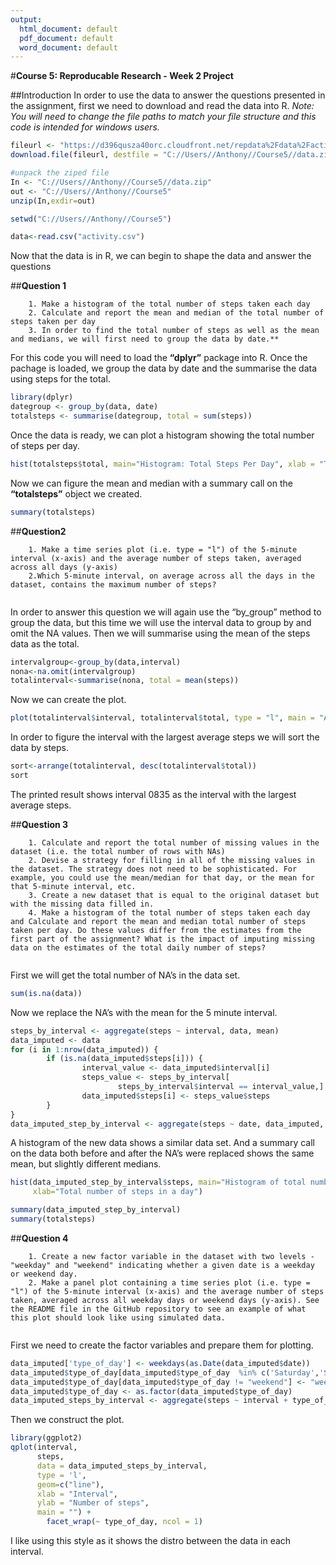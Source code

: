 ```yaml
---
output:
  html_document: default
  pdf_document: default
  word_document: default
---
```

#**Course 5: Reproducable Research - Week 2 Project**

##Introduction
In order to use the data to answer the questions presented in the assignment, first we need to download and read the data into R. *Note: You will need to change the file paths to match your file structure and this code is intended for windows users.*

```r
fileurl <- "https://d396qusza40orc.cloudfront.net/repdata%2Fdata%2Factivity.zip"
download.file(fileurl, destfile = "C://Users//Anthony//Course5//data.zip")

#unpack the ziped file
In <- "C://Users//Anthony//Course5//data.zip"
out <- "C://Users//Anthony//Course5"
unzip(In,exdir=out)

setwd("C://Users//Anthony//Course5")

data<-read.csv("activity.csv")
```

Now that the data is in R, we can begin to shape the data and answer the questions

##**Question 1**

        1. Make a histogram of the total number of steps taken each day
        2. Calculate and report the mean and median of the total number of steps taken per day
        3. In order to find the total number of steps as well as the mean and medians, we will first need to group the data by date.**

For this code you will need to load the **"dplyr"** package into R.  Once the pachage is loaded, we group the data by date and the summarise the data using steps for the total.

```r
library(dplyr)
dategroup <- group_by(data, date)
totalsteps <- summarise(dategroup, total = sum(steps))
```

Once the data is ready, we can plot a histogram showing the total number of steps per day.

```r
hist(totalsteps$total, main="Histogram: Total Steps Per Day", xlab = "Total Steps")
```

Now we can figure the mean and median with a summary call on the **"totalsteps"** object we created.

```r
summary(totalsteps)
```

##**Question2**

        1. Make a time series plot (i.e. type = "l") of the 5-minute interval (x-axis) and the average number of steps taken, averaged across all days (y-axis)
        2.Which 5-minute interval, on average across all the days in the dataset, contains the maximum number of steps?
        

In order to answer this question we will again use the "by_group" method to group the data, but this time we will use the interval data to group by and omit the NA values.  Then we will summarise using the mean of the steps data as the total.

```r
intervalgroup<-group_by(data,interval)
nona<-na.omit(intervalgroup)
totalinterval<-summarise(nona, total = mean(steps))
```

Now we can create the plot.

```r
plot(totalinterval$interval, totalinterval$total, type = "l", main = "Average Steps by Interval", xlab = "Interval", ylab = "Average Steps")
```

In order to figure the interval with the largest average steps we will sort the data by steps.

```r
sort<-arrange(totalinterval, desc(totalinterval$total))
sort
```

The printed result shows interval 0835 as the interval with the largest average steps.

##**Question 3**

        1. Calculate and report the total number of missing values in the dataset (i.e. the total number of rows with NAs)
        2. Devise a strategy for filling in all of the missing values in the dataset. The strategy does not need to be sophisticated. For example, you could use the mean/median for that day, or the mean for that 5-minute interval, etc.
        3. Create a new dataset that is equal to the original dataset but with the missing data filled in.
        4. Make a histogram of the total number of steps taken each day and Calculate and report the mean and median total number of steps taken per day. Do these values differ from the estimates from the first part of the assignment? What is the impact of imputing missing data on the estimates of the total daily number of steps?
        
First we will get the total number of NA's in the data set.

```r
sum(is.na(data))
```

Now we replace the NA's with the mean for the 5 minute interval.

```r
steps_by_interval <- aggregate(steps ~ interval, data, mean)
data_imputed <- data
for (i in 1:nrow(data_imputed)) {
        if (is.na(data_imputed$steps[i])) {
                interval_value <- data_imputed$interval[i]
                steps_value <- steps_by_interval[
                        steps_by_interval$interval == interval_value,]
                data_imputed$steps[i] <- steps_value$steps
        }
}
data_imputed_step_by_interval <- aggregate(steps ~ date, data_imputed, sum)
```

A histogram of the new data shows a similar data set. And a summary call on the data both before and after the NA's were replaced shows the same mean, but slightly different medians.

```r
hist(data_imputed_step_by_interval$steps, main="Histogram of total number of steps per day (imputed)", 
     xlab="Total number of steps in a day")

summary(data_imputed_step_by_interval)
summary(totalsteps)
```

##**Question 4**

        1. Create a new factor variable in the dataset with two levels - "weekday" and "weekend" indicating whether a given date is a weekday or weekend day.
        2. Make a panel plot containing a time series plot (i.e. type = "l") of the 5-minute interval (x-axis) and the average number of steps taken, averaged across all weekday days or weekend days (y-axis). See the README file in the GitHub repository to see an example of what this plot should look like using simulated data.
        

First we need to create the factor variables and prepare them for plotting.

```r

data_imputed['type_of_day'] <- weekdays(as.Date(data_imputed$date))
data_imputed$type_of_day[data_imputed$type_of_day  %in% c('Saturday','Sunday') ] <- "weekend"
data_imputed$type_of_day[data_imputed$type_of_day != "weekend"] <- "weekday"
data_imputed$type_of_day <- as.factor(data_imputed$type_of_day)
data_imputed_steps_by_interval <- aggregate(steps ~ interval + type_of_day, data_imputed, mean)

```

Then we construct the plot.

```r
library(ggplot2)
qplot(interval, 
      steps, 
      data = data_imputed_steps_by_interval, 
      type = 'l', 
      geom=c("line"),
      xlab = "Interval",
      ylab = "Number of steps", 
      main = "") +
        facet_wrap(~ type_of_day, ncol = 1)
```

I like using this style as it shows the distro between the data in each interval.



